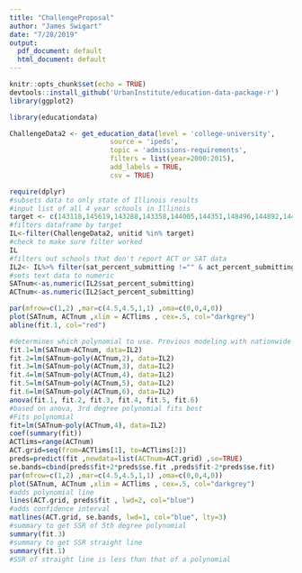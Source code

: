 ```yaml
---
title: "ChallengeProposal"
author: "James Swigart"
date: "7/28/2019"
output:
  pdf_document: default
  html_document: default
---
```


```r
knitr::opts_chunk$set(echo = TRUE)
devtools::install_github('UrbanInstitute/education-data-package-r')
library(ggplot2)
```

```r
library(educationdata)

ChallengeData2 <- get_education_data(level = 'college-university', 
                         source = 'ipeds', 
                         topic = 'admissions-requirements', 
                         filters = list(year=2000:2015),
                         add_labels = TRUE,
                         csv = TRUE)
```

```r
require(dplyr)
#subsets data to only state of Illinois results
#input list of all 4 year schools in Illinois
target <- c(143118,145619,143288,143358,144005,144351,148496,144892,144962,144971,145336,145354,145372,145497,145725,145813,145646,146339,146612,146667,146676,146719,146825,147013,147129,147244,147341,147660,147679,147776,147703,147767,147828,148016,148131,148405,148487,148627,149222,149231,149505,149514,144050,145600,148654,145637,148584,149639,149772,149781)
#filters dataframe by target
IL<-filter(ChallengeData2, unitid %in% target)
#check to make sure filter worked
IL
#filters out schools that don't report ACT or SAT data
IL2<- IL%>% filter(sat_percent_submitting !="" & act_percent_submitting!="") 
#sets text data to numeric
SATnum<-as.numeric(IL2$sat_percent_submitting)
ACTnum<-as.numeric(IL2$act_percent_submitting)
```

```r
par(mfrow=c(1,2) ,mar=c(4.5,4.5,1,1) ,oma=c(0,0,4,0))
plot(SATnum, ACTnum ,xlim = ACTlims , cex=.5, col="darkgrey")
abline(fit.1, col="red")

```

```r
#determines which polynomial to use. Previous modeling with nationwide data had 5th polynomial work best
fit.1=lm(SATnum~ACTnum, data=IL2)
fit.2=lm(SATnum~poly(ACTnum,2), data=IL2)
fit.3=lm(SATnum~poly(ACTnum,3), data=IL2)
fit.4=lm(SATnum~poly(ACTnum,4), data=IL2)
fit.5=lm(SATnum~poly(ACTnum,5), data=IL2)
fit.6=lm(SATnum~poly(ACTnum,6), data=IL2)
anova(fit.1, fit.2, fit.3, fit.4, fit.5, fit.6)
#based on anova, 3rd degree polynomial fits best
#Fits polynomial
fit=lm(SATnum~poly(ACTnum,4), data=IL2)
coef(summary(fit))
ACTlims=range(ACTnum)
ACT.grid=seq(from=ACTlims[1], to=ACTlims[2])
preds=predict(fit ,newdata=list(ACTnum=ACT.grid) ,se=TRUE)
se.bands=cbind(preds$fit+2*preds$se.fit ,preds$fit-2*preds$se.fit)
par(mfrow=c(1,2) ,mar=c(4.5,4.5,1,1) ,oma=c(0,0,4,0))
plot(SATnum, ACTnum ,xlim = ACTlims , cex=.5, col="darkgrey")
#adds polynomial line
lines(ACT.grid, preds$fit , lwd=2, col="blue")
#adds confidence interval
matlines(ACT.grid, se.bands, lwd=1, col="blue", lty=3)
#summary to get SSR of 5th degree polynomial
summary(fit.3)
#summary to get SSR straight line
summary(fit.1)
#SSR of straight line is less than that of a polynomial
```
